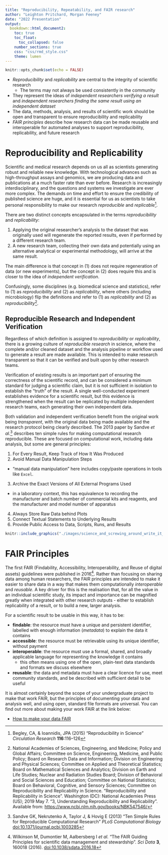 ```yaml
---
title: "Reproducibility, Repeatability, and FAIR research"
author: "Leighton Pritchard, Morgan Feeney"
date: "2022 Presentation"
output: 
  bookdown::html_document2:
    toc: true
    toc_float:
      toc_collapsed: false
    number_sections: true
    css: "css/rmd_style.css"
    theme: lumen    
---
```


```r
knitr::opts_chunk$set(echo = FALSE)
```

<div id="summary">
- *Reproducibility* and *replicability* are central to the integrity of scientific research
  - The terms may not always be used consistently in the community
- They represent the ideas of *independent researchers verifying a result* and *independent researchers finding the same result using an independent dataset*
- The data, methods, analysis, and results of scientific work should be open and transparent to ensure reproducibility and replicability
- *FAIR principles* describe how research data can be made reusable and interoperable for automated analyses to support reproducibility, replicability, and future research
</div>

# Reproducibility and Replicability

Scientific and medical research depends on us all as scientists generating robust and reliable new knowledge. With technological advances such as high-throughput assays and genomics, we are producing data and publications at a much faster rate than ever before. Research is increasingly interdisciplinary, and the questions and systems we investigate are ever more complex. The demands on time and effort to ensure the credibility of published science are huge, and it is essential for us as scientists to take personal responsibility to make our research *reproducible* and *replicable*^[Begley, CA, & Ioannidis, JPA (2015) "Reproducibility in Science" *Circulation Research* **116**:116–126].

There are two distinct concepts encapsulated in the terms *reproducibility* and *replicability*:

1. Applying the original researcher's analysis to the dataset that was originally used will regenerate the reported results, even if performed by a different research team.
2. A new research team, collecting their own data and potentially using an alternative analytical or experimental methodology, will arrive at the same result.

The main difference is that concept in (1) does not require regeneration of data (or new experiments), but the concept in (2) does require this and is closer to the idea of *independent verification*.

<div id="warning">
Confusingly, some disciplines (e.g. biomedical science and statistics), refer to (1) as *reproducibility* and (2) as *replicability*, where others (including microbiology) flip the definitions and refer to (1) as *replicability* and (2) as *reproducibility*^[National Academies of Sciences, Engineering, and Medicine; Policy and Global Affairs; Committee on Science, Engineering, Medicine, and Public Policy; Board on Research Data and Information; Division on Engineering and Physical Sciences; Committee on Applied and Theoretical Statistics; Board on Mathematical Sciences and Analytics; Division on Earth and Life Studies; Nuclear and Radiation Studies Board; Division of Behavioral and Social Sciences and Education; Committee on National Statistics; Board on Behavioral, Cognitive, and Sensory Sciences; Committee on Reproducibility and Replicability in Science. "Reproducibility and Replicability in Science". Washington (DC): National Academies Press (US); 2019 May 7. "3, Understanding Reproducibility and Replicability". Available from: [https://www.ncbi.nlm.nih.gov/books/NBK547546/](https://www.ncbi.nlm.nih.gov/books/NBK547546/)].
</div>

## Reproducible Research and Independent Verification

Regardless of which definition is assigned to *reproducibility* or *replicability*, there is a growing culture of *reproducible research* in science, where the complete and/or cleaned dataset and the analysis pipeline or workflow used to generate a result are made available. This is intended to make research transparent so that it can be verified and built upon by other research teams.

Verification of existing results is an important part of ensuring the correctness of the scientific record, and can be considered a minimum standard for judging a scientific claim, but it is not sufficient in isolation to establish the "truth" of the result. A single well-conducted experiment establishes evidence for a scientific result, but this evidence is strengthened when the result can be replicated by multiple independent research teams, each generating their own independent data.

Both validation and independent verification benefit from the original work being *transparent*, with the original data being made available and the research protocol being clearly described. The 2013 paper by Sandve *et al.*^[Sandve GK, Nekrutenko A, Taylor J, & Hovig E (2013) "Ten Simple Rules for Reproducible Computational Research" *PLoS Computational Biology* [doi:10.1371/journal.pcbi.1003285](https://doi.org/10.1371/journal.pcbi.1003285)] describes ten simple rules for making computational research reproducible. These are focused on computational work, including data analysis, but some are general principles:

1. For Every Result, Keep Track of How It Was Produced
2. Avoid Manual Data Manipulation Steps
  - "manual data manipulation" here includes copy/paste operations in tools like `Excel`.
3. Archive the Exact Versions of All External Programs Used
  - in a laboratory context, this has equivalence to recording the manufacturer and batch number of commercial kits and reagents, and the manufacturer and model number of apparatus
4. Always Store Raw Data behind Plots
5. Connect Textual Statements to Underlying Results
6. Provide Public Access to Data, Scripts, Runs, and Results

<div align="center">
```r
knitr::include_graphics("./images/science_and_screwing_around_write_it_down.jpg")
```
</div>

# FAIR Principles

The first FAIR (Findability, Accessibility, Interoperability, and Reuse of digital assets) guidelines were published in 2016^[Wilkinson M, Dumontier M, Aalbersberg I *et al.* "The FAIR Guiding Principles for scientific data management and stewardship". *Sci Data* **3**, 160018 (2016). [doi:10.1038/sdata.2016.18](https://doi.org/10.1038/sdata.2016.18)]. Rather than focusing on sharing data among human researchers, the FAIR principles are intended to make it easier to share data in a way that makes them computationally *interoperable* and *reusable*. A key driver for this is the realisation that, for all the value in an individual scientific study, its impact and importance can be magnified greatly when integrated with other research outputs - either to establish replicability of a result, or to build a new, larger analysis.

For a scientific result to be usable in this way, it has to be:

- **findable**: the resource must have a unique and persistent identifier, labelled with enough information (*metadata*) to explain the data it contains
- **accessible**: the resource must be retrievable using its unique identifier, without payment
- **interoperable**: the resource must use a formal, shared, and broadly applicable language for representing the knowledge it contains
  - this often means using one of the open, plain-text data standards and formats we discuss elsewhere
- **reusable**: the data and metadata must have a clear licence for use, meet community standards, and be described with sufficient detail to be useful

It is almost certainly beyond the scope of your undergraduate project to make that work FAIR, but the principles of documenting your data and analysis well, and using open, standard file formats are universal. You can find out more about making your work FAIR at the link below:

- [How to make your data FAIR](https://howtofair.dk/how-to-fair/)